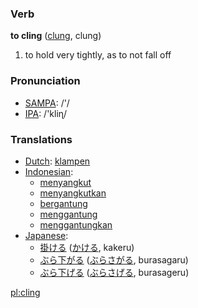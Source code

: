 === Verb ===

'''to cling''' ([[clung]], clung)

# to hold very tightly, as to not fall off

=== Pronunciation ===
*[[w:SAMPA|SAMPA]]: /'/
*[[w:IPA|IPA]]: /'kliɳ/

=== Translations ===
*[[Dutch]]: [[klampen]]
*[[Indonesian]]: 
** [[sangkut|menyangkut]]
** [[sangkut|menyangkutkan]]
** [[gantung|bergantung]]
** [[gantung|menggantung]]
** [[gantung|menggantungkan]]
*[[Japanese]]:
** [[掛ける]] ([[かける]], kakeru)
** [[ぶら下がる]] ([[ぶらさがる]], burasagaru)
** [[ぶら下げる]] ([[ぶらさげる]], burasageru)

[[pl:cling]]